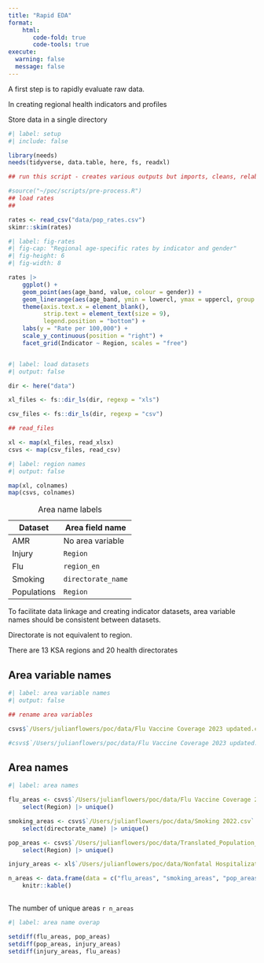 ```yaml
---
title: "Rapid EDA"
format: 
    html: 
       code-fold: true
       code-tools: true
execute: 
  warning: false
  message: false
---
```


A first step is to rapidly evaluate raw data.

In creating regional health indicators and profiles

Store data in a single directory

```r
#| label: setup
#| include: false

library(needs)
needs(tidyverse, data.table, here, fs, readxl)

## run this script - creates various outputs but imports, cleans, relabels, recodes and reshape data into a single data table

#source("~/poc/scripts/pre-process.R") 
## load rates
## 

rates <- read_csv("data/pop_rates.csv")
skimr::skim(rates)

```

```r
#| label: fig-rates
#| fig-cap: "Regional age-specific rates by indicator and gender"
#| fig-height: 6
#| fig-width: 8

rates |>
    ggplot() +
    geom_point(aes(age_band, value, colour = gender)) +
    geom_linerange(aes(age_band, ymin = lowercl, ymax = uppercl, group = Indicator, colour = gender)) +
    theme(axis.text.x = element_blank(), 
          strip.text = element_text(size = 9), 
          legend.position = "bottom") +
    labs(y = "Rate per 100,000") +
    scale_y_continuous(position = "right") +
    facet_grid(Indicator ~ Region, scales = "free")


```

```r

```



```r
#| label: load datasets
#| output: false

dir <- here("data")

xl_files <- fs::dir_ls(dir, regexp = "xls")

csv_files <- fs::dir_ls(dir, regexp = "csv")

## read_files 

xl <- map(xl_files, read_xlsx)
csvs <- map(csv_files, read_csv)

```

```r
#| label: region names
#| output: false

map(xl, colnames)
map(csvs, colnames)

```

| Dataset     | Area field name    |
|-------------|--------------------|
| AMR         | No area variable   |
| Injury      | `Region`           |
| Flu         | `region_en`        |
| Smoking     | `directorate_name` |
| Populations | `Region`           |

: Area name labels

To facilitate data linkage and creating indicator datasets, area variable names should be consistent between datasets.

Directorate is not equivalent to region.

There are 13 KSA regions and 20 health directorates

## Area variable names

```r
#| label: area variable names
#| output: false

## rename area variables

csvs$`/Users/julianflowers/poc/data/Flu Vaccine Coverage 2023 updated.csv` <- rename(csvs$`/Users/julianflowers/poc/data/Flu Vaccine Coverage 2023 updated.csv`, Region = region_en)

#csvs$`/Users/julianflowers/poc/data/Flu Vaccine Coverage 2023 updated.csv`

```

## Area names

```r
#| label: area names

flu_areas <- csvs$`/Users/julianflowers/poc/data/Flu Vaccine Coverage 2023 updated.csv` |>
    select(Region) |> unique()

smoking_areas <- csvs$`/Users/julianflowers/poc/data/Smoking 2022.csv` |>
    select(directorate_name) |> unique()

pop_areas <- csvs$`/Users/julianflowers/poc/data/Translated_Population_Data_with_Governorates.csv` |>
    select(Region) |> unique()

injury_areas <- xl$`/Users/julianflowers/poc/data/Nonfatal Hospitalizations for Injuries data 2023 (8-7-2024).xlsx` |> select(Region) |> unique()

n_areas <- data.frame(data = c("flu_areas", "smoking_areas", "pop_areas", "injury_areas"), no_areas = map_dbl(list(flu_areas, smoking_areas, pop_areas, injury_areas), nrow), area_type = c("region", "directorate", "region", "region")) |>
    knitr::kable()
    

```

The number of unique areas `r n_areas`

```r
#| label: area name overap

setdiff(flu_areas, pop_areas)
setdiff(pop_areas, injury_areas)
setdiff(injury_areas, flu_areas)

```

